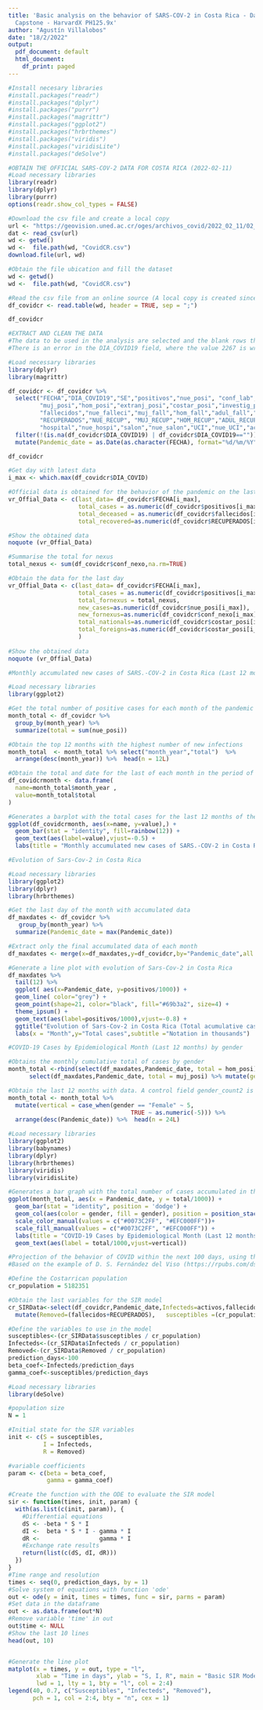 ```yaml
---
title: 'Basic analysis on the behavior of SARS-COV-2 in Costa Rica - Data Science:
  Capstone - HarvardX PH125.9x'
author: "Agustín Villalobos"
date: "18/2/2022"
output:
  pdf_document: default
  html_document:
    df_print: paged
---
```


```r
#Install necesary libraries
#install.packages("readr") 
#install.packages("dplyr") 
#install.packages("purrr") 
#install.packages("magrittr") 
#install.packages("ggplot2") 
#install.packages("hrbrthemes") 
#install.packages("viridis") 
#install.packages("viridisLite") 
#install.packages("deSolve") 
```

```r
#OBTAIN THE OFFICIAL SARS-COV-2 DATA FOR COSTA RICA (2022-02-11)
#Load necessary libraries
library(readr)
library(dplyr)
library(purrr)
options(readr.show_col_types = FALSE)

#Download the csv file and create a local copy
url <- "https://geovision.uned.ac.cr/oges/archivos_covid/2022_02_11/02_11_22_CSV_GENERAL.csv"
dat <- read_csv(url)
wd <- getwd()
wd <-  file.path(wd, "CovidCR.csv")
download.file(url, wd)
```

```r
#Obtain the file ubication and fill the dataset
wd <- getwd()
wd <-  file.path(wd, "CovidCR.csv")

#Read the csv file from an online source (A local copy is created since inconsistencies are found in the online source)
df_covidcr <- read.table(wd, header = TRUE, sep = ";")

df_covidcr
```

```r
#EXTRACT AND CLEAN THE DATA
#The data to be used in the analysis are selected and the blank rows that do not correspond to a day of the pandemic are eliminated. 
#There is an error in the DIA_COVID19 field, where the value 2267 is wrongly entered, the correct one being 457. I have corrected this problem from my base file CovidCR.csv.

#Load necessary libraries
library(dplyr)
library(magrittr)

df_covidcr <- df_covidcr %>%
  select("FECHA","DIA_COVID19","SE","positivos","nue_posi", "conf_lab","conf_nexo",
         "muj_posi","hom_posi","extranj_posi","costar_posi","investig_posi","adul_posi","am_posi","menor_posi","eda_ignor_posi","descartados","nue_descar",
         "fallecidos","nue_falleci","muj_fall","hom_fall","adul_fall","am_fall","menor_fall","eda_igno_falle",
         "RECUPERADOS","NUE_RECUP", "MUJ_RECUP","HOM_RECUP","ADUL_RECUP","AM_RECUP","MENOR_RECUP","EDA_IGNO_RECUP",
         "hospital","nue_hospi","salon","nue_salon","UCI","nue_UCI","activos","nue_acti",	"muj_acti",	"hom_acti",	"adul_acti",	"am_acti",	"menor_acti",	"eda_igno_acti")  %>%
  filter(!(is.na(df_covidcr$DIA_COVID19) | df_covidcr$DIA_COVID19=="")) %>%
  mutate(Pandemic_date = as.Date(as.character(FECHA), format="%d/%m/%Y"),month_year=format(as.Date(as.character(FECHA), format="%d/%m/%Y"), "%Y-%m"))

df_covidcr 
```

```r
#Get day with latest data
i_max <- which.max(df_covidcr$DIA_COVID)

#Official data is obtained for the behavior of the pandemic on the last reported day
vr_Offial_Data <- c(last_data= df_covidcr$FECHA[i_max],
                    total_cases = as.numeric(df_covidcr$positivos[i_max]) , 
                    total_deceased = as.numeric(df_covidcr$fallecidos[i_max]) , 
                    total_recovered=as.numeric(df_covidcr$RECUPERADOS[i_max]))

#Show the obtained data
noquote (vr_Offial_Data)
```

```r
#Summarise the total for nexus
total_nexus <- sum(df_covidcr$conf_nexo,na.rm=TRUE)

#Obtain the data for the last day
vr_Offial_Data <- c(last_data= df_covidcr$FECHA[i_max],
                    total_cases = as.numeric(df_covidcr$positivos[i_max]) , 
                    total_fornexus = total_nexus, 
                    new_cases=as.numeric(df_covidcr$nue_posi[i_max]),
                    new_fornexus=as.numeric(df_covidcr$conf_nexo[i_max]),
                    total_nationals=as.numeric(df_covidcr$costar_posi[i_max]),
                    total_foreigns=as.numeric(df_covidcr$costar_posi[i_max])
                    )
                    
#Show the obtained data
noquote (vr_Offial_Data)
```

```r
#Monthly accumulated new cases of SARS.-COV-2 in Costa Rica (Last 12 months)

#Load necessary libraries
library(ggplot2)

#Get the total number of positive cases for each month of the pandemic perio
month_total <- df_covidcr %>%
  group_by(month_year) %>%
  summarize(total = sum(nue_posi))

#Obtain the top 12 months with the highest number of new infections
month_total  <- month_total %>% select("month_year","total")  %>%
  arrange(desc(month_year)) %>%  head(n = 12L)

#Obtain the total and date for the last of each month in the period of the pandemic
df_covidcrmonth <- data.frame(
  name=month_total$month_year ,  
  value=month_total$total
)  

#Generates a barplot with the total cases for the last 12 months of the pandemic period
ggplot(df_covidcrmonth, aes(x=name, y=value),) + 
  geom_bar(stat = "identity", fill=rainbow(12)) +
  geom_text(aes(label=value),vjust=-0.5) + 
  labs(title = "Monthly accumulated new cases of SARS.-COV-2 in Costa Rica (Last 12 months)",x = "Month",y="Total cases") 
```

```r
#Evolution of Sars-Cov-2 in Costa Rica

#Load necessary libraries
library(ggplot2)
library(dplyr)
library(hrbrthemes)

#Get the last day of the month with accumulated data
df_maxdates <- df_covidcr %>% 
   group_by(month_year) %>% 
  summarize(Pandemic_date = max(Pandemic_date))

#Extract only the final accumulated data of each month
df_maxdates <- merge(x=df_maxdates,y=df_covidcr,by="Pandemic_date",all.x=FALSE, all.y=FALSE) 

#Generate a line plot with evolution of Sars-Cov-2 in Costa Rica
df_maxdates %>%
  tail(12) %>%
  ggplot( aes(x=Pandemic_date, y=positivos/1000)) +
  geom_line( color="grey") +
  geom_point(shape=21, color="black", fill="#69b3a2", size=4) +
  theme_ipsum() +
  geom_text(aes(label=positivos/1000),vjust=-0.8) + 
  ggtitle("Evolution of Sars-Cov-2 in Costa Rica (Total acumulative cases per month for the last 12 months)")+ 
  labs(x = "Month",y="Total cases",subtitle ="Notation in thousands")

```

```r
#COVID-19 Cases by Epidemiological Month (Last 12 months) by gender

#Obtains the monthly cumulative total of cases by gender 
month_total <-rbind(select(df_maxdates,Pandemic_date, total = hom_posi) %>% mutate(gender="Male"), 
      select(df_maxdates,Pandemic_date, total = muj_posi) %>% mutate(gender="Female")) 

#Obtain the last 12 months with data. A control field gender_count2 is created to control the position of the data labels on the chart
month_total <- month_total %>%
  mutate(vertical = case_when(gender == "Female" ~ 5,
                                   TRUE ~ as.numeric(-5))) %>%
  arrange(desc(Pandemic_date)) %>%  head(n = 24L)

#Load necessary libraries
library(ggplot2)
library(babynames) 
library(dplyr)
library(hrbrthemes)
library(viridis)
library(viridisLite)

#Generates a bar graph with the total number of cases accumulated in the last 12 months, grouped by gender
ggplot(month_total, aes(x = Pandemic_date, y = total/1000)) +
  geom_bar(stat = "identity", position = 'dodge') +
  geom_col(aes(color = gender, fill = gender), position = position_stack()) +
  scale_color_manual(values = c("#0073C2FF", "#EFC000FF"))+
  scale_fill_manual(values = c("#0073C2FF", "#EFC000FF")) +
  labs(title = "COVID-19 Cases by Epidemiological Month (Last 12 months) by gender",x = "Month",y="Total cases",subtitle ="Notation in thousands") +
  geom_text(aes(label = total/1000,vjust=vertical)) 
```

```r
#Projection of the behavior of COVID within the next 100 days, using the SIR model
#Based on the example of D. S. Fernández del Viso (https://rpubs.com/dsfernandez/422937)

#Define the Costarrican population
cr_population = 5182351

#Obtain the last variables for the SIR model
cr_SIRData<-select(df_covidcr,Pandemic_date,Infecteds=activos,fallecidos,RECUPERADOS,nue_posi,positivos)  %>% filter(Pandemic_date=="2022-02-11") %>% 
  mutate(Removed=(fallecidos+RECUPERADOS),   susceptibles =(cr_population - (Infecteds + Removed))) 

#Define the variables to use in the model
susceptibles<-(cr_SIRData$susceptibles / cr_population)
Infecteds<-(cr_SIRData$Infecteds / cr_population)
Removed<-(cr_SIRData$Removed / cr_population)
prediction_days<-100
beta_coef<-Infecteds/prediction_days
gamma_coef<-susceptibles/prediction_days

#Load necessary libraries
library(deSolve)

#population size
N = 1

#Initial state for the SIR variables
init <- c(S = susceptibles,
          I = Infecteds,
          R = Removed)

#variable coefficients
param <- c(beta = beta_coef,
           gamma = gamma_coef)

#Create the function with the ODE to evaluate the SIR model
sir <- function(times, init, param) {
  with(as.list(c(init, param)), {
    #Differential equations   
    dS <- -beta * S * I
    dI <-  beta * S * I - gamma * I
    dR <-                 gamma * I
    #Exchange rate results     
    return(list(c(dS, dI, dR)))
  })
}
#Time range and resolution
times <- seq(0, prediction_days, by = 1)
#Solve system of equations with function 'ode'
out <- ode(y = init, times = times, func = sir, parms = param)
#Set data in the dataframe
out <- as.data.frame(out*N) 
#Remove variable 'time' in out
out$time <- NULL
#Show the last 10 lines
head(out, 10)


#Generate the line plot
matplot(x = times, y = out, type = "l",
        xlab = "Time in days", ylab = "S, I, R", main = "Basic SIR Model",
        lwd = 1, lty = 1, bty = "l", col = 2:4)
legend(40, 0.7, c("Susceptibles", "Infecteds", "Removed"), 
       pch = 1, col = 2:4, bty = "n", cex = 1)
```
